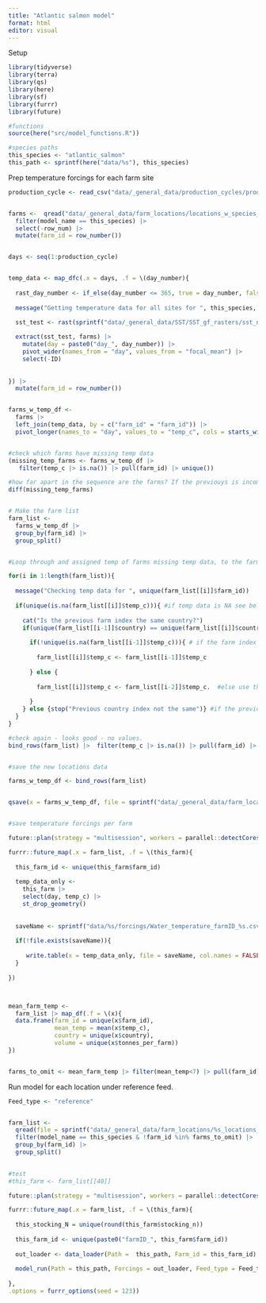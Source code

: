 ```yaml
---
title: "Atlantic salmon model"
format: html
editor: visual
---
```


Setup

```r
library(tidyverse)
library(terra)
library(qs)
library(here)
library(sf)
library(furrr)
library(future)

#functions
source(here("src/model_functions.R"))

#species paths
this_species <- "atlantic_salmon"
this_path <- sprintf(here("data/%s"), this_species)


```

Prep temperature forcings for each farm site

```r

production_cycle <- read_csv("data/_general_data/production_cycles/production_cycle.csv") |> filter(species == this_species) |> rename(production_cycle_length = days)|> pull(production_cycle_length)


farms <-  qread("data/_general_data/farm_locations/locations_w_species_fao_area_stocking.qs") |> 
  filter(model_name == this_species) |> 
  select(-row_num) |> 
  mutate(farm_id = row_number())


days <- seq(1:production_cycle)


temp_data <- map_dfc(.x = days, .f = \(day_number){
  
  rast_day_number <- if_else(day_number <= 365, true = day_number, false = day_number-365)
  
  message("Getting temperature data for all sites for ", this_species,  " - day ", day_number)
  
  sst_test <- rast(sprintf("data/_general_data/SST/SST_gf_rasters/sst_nasa_mur_L4_0.25_mean2010-2019_day_%s.tif", rast_day_number))

  extract(sst_test, farms) |> 
    mutate(day = paste0("day_", day_number)) |> 
    pivot_wider(names_from = "day", values_from = "focal_mean") |> 
    select(-ID)
  
  
}) |> 
  mutate(farm_id = row_number())


farms_w_temp_df <- 
  farms |> 
  left_join(temp_data, by = c("farm_id" = "farm_id")) |> 
  pivot_longer(names_to = "day", values_to = "temp_c", cols = starts_with("day_"))


#check which farms have missing temp data
(missing_temp_farms <- farms_w_temp_df |> 
   filter(temp_c |> is.na()) |> pull(farm_id) |> unique())

#how far apart in the sequence are the farms? If the previouys is incomplete we should be able to use the one before
diff(missing_temp_farms)


# Make the farm list
farm_list <- 
  farms_w_temp_df |>
  group_by(farm_id) |> 
  group_split()


#Loop through and assigned temp of farms missing temp data, to the farm adjacent (the nearest complete index before)

for(i in 1:length(farm_list)){
  
  message("Checking temp data for ", unique(farm_list[[i]]$farm_id)) 
  
  if(unique(is.na(farm_list[[i]]$temp_c))){ #if temp data is NA see below
    
    cat("Is the previous farm index the same country?")
    if(unique(farm_list[[i-1]]$country) == unique(farm_list[[i]]$country)){
      
      if(!unique(is.na(farm_list[[i-1]]$temp_c))){ # if the farm index before is NOT NA, use that.
        
        farm_list[[i]]$temp_c <- farm_list[[i-1]]$temp_c
        
      } else {
        
        farm_list[[i]]$temp_c <- farm_list[[i-2]]$temp_c.  #else use the farm index 2 before (the missing_farm_
        
      }
    } else {stop("Previous country index not the same")} #if the previous country is not the same country stop the looop
  }
}

#check again - looks good - no values.
bind_rows(farm_list) |>  filter(temp_c |> is.na()) |> pull(farm_id) |> unique()


#save the new locations data 

farms_w_temp_df <- bind_rows(farm_list)


qsave(x = farms_w_temp_df, file = sprintf("data/_general_data/farm_locations/%s_locations_w_temps.qs", this_species))


#save temperature forcings per farm

future::plan(strategy = "multisession", workers = parallel::detectCores()-2) #select multiple cores

furrr::future_map(.x = farm_list, .f = \(this_farm){
  
  this_farm_id <- unique(this_farm$farm_id)
  
  temp_data_only <- 
    this_farm |> 
    select(day, temp_c) |> 
    st_drop_geometry()
  
  
  saveName <- sprintf("data/%s/forcings/Water_temperature_farmID_%s.csv", this_species, this_farm_id)
  
  if(!file.exists(saveName)){
    
     write.table(x = temp_data_only, file = saveName, col.names = FALSE, row.names = FALSE, sep = ",")
  }
    
})



mean_farm_temp <- 
  farm_list |> map_df(.f = \(x){
  data.frame(farm_id = unique(x$farm_id), 
             mean_temp = mean(x$temp_c),
             country = unique(x$country),
             volume = unique(x$tonnes_per_farm))
})


farms_to_omit <- mean_farm_temp |> filter(mean_temp<7) |> pull(farm_id)

```

Run model for each location under reference feed.

```r

Feed_type <- "reference"


farm_list <- 
  qread(file = sprintf("data/_general_data/farm_locations/%s_locations_w_temps.qs", this_species)) |> 
  filter(model_name == this_species & !farm_id %in% farms_to_omit) |> 
  group_by(farm_id) |> 
  group_split()
    

#test 
#this_farm <- farm_list[[40]]

future::plan(strategy = "multisession", workers = parallel::detectCores()-2) #select core cluster

furrr::future_map(.x = farm_list, .f = \(this_farm){
  
  this_stocking_N = unique(round(this_farm$stocking_n))
  
  this_farm_id <- unique(paste0("farmID_", this_farm$farm_id))
  
  out_loader <- data_loader(Path =  this_path, Farm_id = this_farm_id)
  
  model_run(Path = this_path, Forcings = out_loader, Feed_type = Feed_type, Stocking = this_stocking_N, Farm_id = this_farm_id)
  
},
.options = furrr_options(seed = 123))



```



